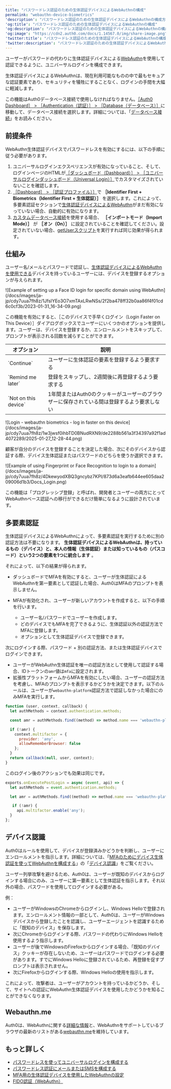 ```yaml
---
title: "パスワードレス認証のための生体認証デバイスによるWebAuthnの構成"
permalink: "webauthn-device-biometrics"
'description': "パスワードレス認証のための生体認証デバイスによるWebAuthnの構成方法について説明します。"
'og:title': "パスワードレス認証のための生体認証デバイスによるWebAuthnの構成"
'og:description': "パスワードレス認証のための生体認証デバイスによるWebAuthnの構成方法について説明します。"
'og:image': "https://cdn2.auth0.com/docs/1.14567.0/img/share-image.png"
'twitter:title': "パスワードレス認証のための生体認証デバイスによるWebAuthnの構成"
'twitter:description': "パスワードレス認証のための生体認証デバイスによるWebAuthnの構成方法について説明します。"
---
```


ユーザーがパスワードの代わりに生体認証デバイスによる[WebAuthn](/docs/ja-jp/secure/multi-factor-authentication/fido-authentication-with-webauthn)を使用して認証できるように、ユニバーサルログインを構成できます。

生体認証デバイスによるWebAuthnは、現在利用可能なものの中で最もセキュアな認証要素であり、セキュリティを犠牲にすることなく、ログインの手間を大幅に軽減します。

<Warning>

この機能はAuth0データベース接続で使用しなければなりません。[［Auth0 Dashboard］ > ［Authentication（認証）］ > ［Database（データベース）］](https://manage.auth0.com/#/connections/database)に移動して、データベース接続を選択します。詳細については、「[データベース接続](/docs/ja-jp/authenticate/database-connections)」をお読みください。

</Warning>

## 前提条件

WebAuthn生体認証デバイスでパスワードレスを有効にするには、以下の手順に従う必要があります。

1. ユニバーサルログインエクスペリエンスが有効になっていること、そして、ログインページのHTMLが[［ダッシュボード（Dashboard）］ > ［ユニバーサルログインダッシュボード（Universal Login）］](https://manage.auth0.com/#/login_settings)でカスタマイズされていないことを確認します。
2. [［Dashboard］ > ［認証プロファイル）］](https://manage.auth0.com/#/authentication-profiles)で **［Identifier First + Biometrics（Identifier First + 生体認証）］** を選択します。これによって、多要素認証セクションで[生体認証デバイスによるWebAuthn](/docs/ja-jp/secure/multi-factor-authentication/fido-authentication-with-webauthn/configure-webauthn-device-biometrics-for-mfa)がまだ有効になっていない場合、自動的に有効になります。
3. [カスタムデータベース接続](/docs/ja-jp/authenticate/database-connections/custom-db)を使用する場合、 **［インポートモード（Import Mode）］** が **［オン（On）］** に設定されていることを確認してください。設定されていない場合、[getUserスクリプト](/docs/ja-jp/authenticate/database-connections/custom-db/templates/get-user)を実行すれば同じ効果が得られます。

## 仕組み

ユーザー名/メールとパスワードで認証し、[生体認証デバイスによるWebAuthnを使用できる](https://webauthn.me/browser-support)デバイスを持っているユーザーには、デバイスを登録するオプションが与えられます。

<Frame>![Example of setting up a Face ID login for specific domain using WebAuthn](/docs/images/ja-jp/cdy7uua7fh8z/1JfsIYEo3O7xmTAxLRwNSs/2f2ba478ff32b0aa86f4f01cd6c0cf3b/2023-01-31_16-34-09.png)</Frame>

この機能を有効にすると、［このデバイスで手早くログイン（Login Faster on This Device）］ダイアログボックスでユーザーにいくつかのオプションを提供します。ユーザーは、デバイスを登録するか、エンロールメントをスキップして、プロンプトが表示される回数を減らすことができます。

<table class="table"><thead>
<tr>
<th>オプション</th>
<th>説明</th>
</tr>
</thead>
<tbody>
<tr>
<td>`Continue`</td>
<td>ユーザーに生体認証の要素を登録するよう要求する</td>
</tr>
<tr>
<td>`Remind me later`</td>
<td>登録をスキップし、2週間後に再登録するよう要求する</td>
</tr>
<tr>
<td>`Not on this device`</td>
<td>1年間またはAuth0のクッキーがユーザーのブラウザーに保存されている間は登録するよう要求しない</td>
</tr>
</tbody>
</table>

<Frame>![Login - webauthn biometrics - log in faster on this device](/docs/images/ja-jp/cdy7uua7fh8z/1w3jwsf0ihbTD0BNudRXN9/de2288b561a3f34397a92f1ad4072289/2025-01-27_12-28-44.png)</Frame>

顧客が自分のデバイスを登録することを決定した場合、次にそのデバイスから認証する際、デバイス生体認証またはパスワードのどちらを使うか選択できます。

<Frame>![Example of using Fingerprint or Face Recognition to login to a domain](/docs/images/ja-jp/cdy7uua7fh8z/4DkewyodXBQ3gncybz7KPI/873d6a3eafb644ee605daa209006d1b3/Docs_Login.png)</Frame>

この機能は「プログレッシブ登録」と呼ばれ、開発者とユーザーの両方にとってWebAuthnベース認証への移行ができるだけ簡単になるように設計されています。

## 多要素認証

生体認証デバイスによるWebAuthnによって、多要素認証を実行するために別の認証方法は不要になります。 **生体認証デバイスによるWebAuthnは、持っているもの（デバイス）と、本人の情報（生体認証）または知っているもの（パスコード）という2つの要素を1つに統合します** 。

それによって、以下の結果が得られます。

* ダッシュボードで<Tooltip data-tooltip-id="react-containers-DefinitionTooltip-0" href="/docs/ja-jp/glossary?term=multifactor-authentication" tip="多要素認証（MFA）: ユーザー名とパスワードに加えて、SMS経由のコードなどの要素を使用するユーザー認証プロセス。" cta="用語集の表示">MFA</Tooltip>を有効にすると、ユーザーが生体認証によるWebAuthnを第一要素として認証した場合、Auth0はMFAのプロンプトを表示しません。
* MFAが有効化され、ユーザーが新しいアカウントを作成すると、以下の手順を行います。

  + ユーザー名/パスワードでユーザーを作成します。
  + どのデバイスでもMFAを完了できるように、生体認証以外の認証方法でMFAに登録します。
  + オプションとして生体認証デバイスで登録できます。

次にログインする際、パスワード + 別の認証方法、または生体認証デバイスでログインできます。

* ユーザーがWebAuthn生体認証を唯一の認証方法として使用して認証する場合、IDトークンの`amr`値は`mfa`に設定されます。
* 拡張性プラットフォームからMFAを有効にしたい場合、ユーザーの認証方法を考慮し、MFAのプロンプトを表示するかどうかを決定できます。以下のルールは、ユーザーが`webauthn-platform`認証方法で認証しなかった場合にのみMFAを実行します。

```javascript javascript lines
function (user, context, callback) {
  let authMethods = context.authentication.methods;

  const amr = authMethods.find((method) => method.name === 'webauthn-platform');

  if (!amr) {
    context.multifactor = {
      provider: 'any',
      allowRememberBrowser: false
    };
  }
  return callback(null, user, context);
}
```

このログイン後のアクションでも効果は同じです。

```javascript javascript lines
exports.onExecutePostLogin = async (event, api) => {
  let authMethods = event.authentication.methods;

  let amr = authMethods.find((method) => method.name === 'webauthn-platform');

   if (!amr) {
     api.multifactor.enable('any');
  }
};
```

## デバイス認識

Auth0はルールを使用して、デバイスが登録済みかどうかを判断し、ユーザーにエンロールメントを指示します。詳細については、「[MFAのためにデバイス生体認証を使ってWebAuthnを構成する](/docs/ja-jp/secure/multi-factor-authentication/fido-authentication-with-webauthn/configure-webauthn-device-biometrics-for-mfa)」の「[デバイス認識](/docs/ja-jp/secure/multi-factor-authentication/fido-authentication-with-webauthn/configure-webauthn-device-biometrics-for-mfa#device-recognition)」をご覧ください。

ユーザー列挙攻撃を避けるため、Auth0は、ユーザーが既知のデバイスからログインする場合にのみ、ユーザーに第一要素として生体認証を指示します。それ以外の場合、パスワードを使用してログインする必要がある。

例：

* ユーザーがWindowsのChromeからログインし、Windows Helloで登録されます。エンロールメント情報の一部として、Auth0は、ユーザーがWindowsデバイスから登録したことを認識し、ユーザーエージェントを認識するために「既知のデバイス」を保存します。
* 次にChromeからログインする際、パスワードの代わりにWindows Helloを使用するよう指示します。
* ユーザーが後でWindowsのFirefoxからログインする場合、「既知のデバイス」クッキーが存在しないため、ユーザーはパスワードでログインする必要があります。すでにWindows Helloに登録されているため、再登録を促すプロンプトは表示されません。
* 次にFirefoxからログインする際、Windows Helloの使用を指示します。

これによって、攻撃者は、ユーザーがアカウントを持っているかどうか、そして、サイトへの認証にWebAuthn生体認証デバイスを使用したかどうかを知ることができなくなります。

## Webauthn.me

Auth0は、WebAuthnに関する[詳細な情報](https://webauthn.me/introduction)と、WebAuthnをサポートしているブラウザの最新のリストがある[webauthn.me](https://a0.to/webauthme-auth0-docs)を維持しています。

## もっと詳しく

* [パスワードレスを使ってユニバーサルログインを構成する](/docs/ja-jp/authenticate/login/auth0-universal-login/passwordless-login)
* [パスワードレス認証にメールまたはSMSを構成する](/docs/ja-jp/authenticate/login/auth0-universal-login/passwordless-login/email-or-sms)
* [MFA用の生体認証デバイスを使用したWebAuthnの設定](/docs/ja-jp/secure/multi-factor-authentication/fido-authentication-with-webauthn/configure-webauthn-device-biometrics-for-mfa)
* [FIDO認証（WebAuthn）](/docs/ja-jp/secure/multi-factor-authentication/fido-authentication-with-webauthn)